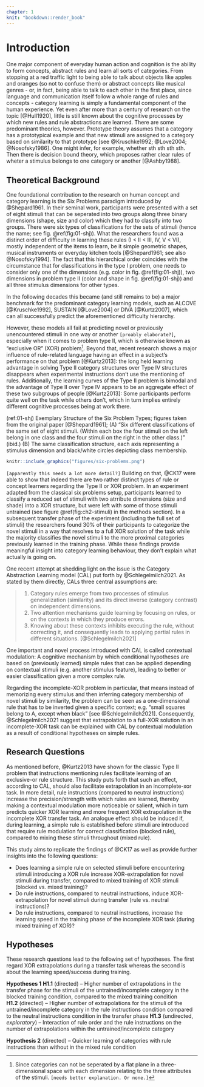 ```yaml
---
chapter: 1
knit: "bookdown::render_book"
---
```


<!--
The following line is required to re-set page numbering after preliminary material. Do not remove
-->
\clearpage\pagenumbering{arabic}\setcounter{page}{1}


# Introduction {#ch:intro}

One major component of everyday human action and cognition is the ability to form concepts, abstract rules and learn all sorts of categories. From stopping at a red traffic light to being able to talk about objects like apples and oranges (so not to confuse them) or abstract concepts like musical genres - or, in fact, being able to talk to each other in the first place, since language and communication itself follow a whole range of rules and concepts - category learning is simply a fundamental component of the human experience. Yet even after more than a century of research on the topic [@Hull1920], little is still known about the cognitive processes by which new rules and rule abstractions are learned. There are some predominant theories, however. Prototype theory assumes that a category has a prototypical example and that new stimuli are assigned to a category based on similarity to that prototype [see @Kruschke1992; @Love2004; @Nosofsky1986]. One might infer, for example, whether sth sth sth sth. Then there is decision bound theory, which proposes rather clear rules of wheter a stimulus belongs to one category or another [@Ashby1988].



## Theoretical Background

One foundational contribution to the research on human concept and category learning is the Six Problems paradigm introduced by @Shepard1961. In their seminal work, participants were presented with a set of eight stimuli that can be seperated into two groups along three binary dimensions (shape, size and color) which they had to classify into two groups. There were six types of classifications for the sets of stimuli (hence the name; see fig. \@ref(fig:01-shj)). What the researchers found was a distinct order of difficulty in learning these rules (I < II < III, IV, V < VI), mostly independent of the items to learn, be it simple geometric shapes, musical instruments or everyday kitchen tools [@Shepard1961; see also @Nosofsky1994]. The fact that this hierarchical order coincides with the circumstance that for classifications in the type I problem, one needs to consider only one of the dimensions (e.g. color in fig. \@ref(fig:01-shj)), two dimensions in problem type II (color and shape in fig. \@ref(fig:01-shj)) and all three stimulus dimensions for other types.





In the following decades this became (and still remains to be) a major benchmark for the predominant category learning models, such as ALCOVE [@Kruschke1992], SUSTAIN [@Love2004] or DIVA [@Kurtz2007], which can all successfully predict the aforementioned difficulty hierarchy. 

However, these models all fail at predicting novel or previously unencountered stimuli in one way or another `[proably elaborate?]`, especially when it comes to problem type II, which is otherwise known as "exclusive OR" (XOR) problem^[Since categories can not be seperated by a flat plane in a three-dimensional space with each dimension relating to the three attributes of the stimuli. `[needs better explanation. Or none.]`]. Beyond that, recent research shows a major influence of rule-related language having an effect in a subject's performance on that problem [@Kurtz2013]: the long held learning advantage in solving Type II category structures over Type IV structures disappears when experimental instructions don't use the mentioning of rules. Additionally, the learning curves of the Type II problem is bimodal and the advantage of Type II over Type IV appears to be an aggregate effect of these two subgroups of people [@Kurtz2013]: Some participants perform quite well on the task while others don't, which in turn implies entirely different cognitive processes being at work there.

(ref:01-shj) Exemplary Structure of the Six Problem Types; figures taken from the original paper [@Shepard1961]; (A) "Six different classifications of the same set of eight stimuli. (Within each box the four stimuli on the left belong in one class and the four stimuli on the right in the other class.)" (ibid.) (B) The same classification structure, each axis representing a stimulus dimension and black/white circles depicting class membership.

```r
knitr::include_graphics("figures/six-problems.png")
```

`[apparently this needs a lot more detail?]` Building on that, @CK17 were able to show that indeed there are two rather distinct types of rule or concept learners regarding the Type II or XOR problem. In an experiment adapted from the classical six problems setup, participants learned to classify a reduced set of stimuli with two atrribute dimensions (size and shade) into a XOR structure, but were left with some of those stimuli untrained (see figure \@ref(fig:ch2-stimuli) in the methods section). In a subsequent transfer phase of the experiment (including the full set of stimuli) the researchers found 30% of their participants to categorize the novel stimuli in a way that resolves to a full XOR solution of the task while the majority classifies the novel stimuli to the more proximal categories previously learned in the training phase. While these findings provide meaningful insight into category learning behaviour, they don't explain what actually is going on.

One recent attempt at shedding light on the issue is the Category Abstraction Learning model (CAL) put forth by @Schlegelmilch2021. As stated by them directly, CALs three central assumptions are:

> 1. Category rules emerge from two processes of stimulus generalization (similarity) and its direct inverse (category contrast) on independent dimensions. 
> 2. Two attention mechanisms guide learning by focusing on rules, or on the contexts in which they produce errors. 
> 3. Knowing about these contexts inhibits executing the rule, without correcting it, and consequently leads to applying partial rules in different situations. [@Schlegelmilch2021]

One important and novel process introduced with CAL is called contextual modulation: A cognitive mechanism by which conditional hypotheses are based on (previously learned) simple rules that can be applied depending on contextual stimuli (e.g. another stimulus feature), leading to better or easier classification given a more complex rule. 

Regarding the incomplete-XOR problem in particular, that means instead of memorizing every stimulus and then inferring category membership of novel stimuli by similarity, the problem can be seen as a one-dimensional rule that has to be inverted given a specific context; e.g. "small squares belong to A, except when black" [see @Schlegelmilch2021]. Consequently, @Schlegelmilch2021 suggest that extrapolation to a full-XOR solution in an incomplete-XOR task can be explained with CAL by contextual modulation as a result of conditional hypotheses on simple rules.


## Research Questions

As mentioned before, @Kurtz2013 have shown for the classic Type II problem that instructions mentioning rules facilitate learning of an exclusive-or rule structure. This study puts forth that such an effect, according to CAL, should also facilitate extrapolation in an incomplete-xor task. In more detail, rule instructions (compared to neutral instructions) increase the precision/strength with which rules are learned, thereby making a contextual modulation more noticeable or salient, which in turn predicts quicker XOR learning and more frequent XOR extrapolation in the incomplete XOR transfer task. An analogue effect should be induced if, during learning, a simple rule is established before stimuli are introduced that require rule modulation for correct classification (blocked rule), compared to mixing these stimuli throughout (mixed rule). 

This study aims to replicate the findings of @CK17 as well as provide further insights into the following questions:

- Does learning a simple rule on selected stimuli before encountering stimuli introducing a XOR rule increase XOR-extrapolation for novel stimuli during transfer, compared to mixed training of XOR stimuli (blocked vs. mixed training)?
- Do rule instructions, compared to neutral instructions, induce XOR-extrapolation for novel stimuli during transfer (rule vs. neutral instructions)?
- Do rule instructions, compared to neutral instructions, increase the learning speed in the training phase of the incomplete XOR task (during mixed training of XOR)?


## Hypotheses

These research questions lead to the following set of hypotheses. The first regard XOR extrapolations during a transfer task whereas the second is about the learning speed/success during training.

**Hypotheses 1**
**H1.1** (directed) -- Higher number of extrapolations in the transfer phase for the stimuli of the untrained/incomplete category in the blocked training condition, compared to the mixed training condition  
**H1.2** (directed) -- Higher number of extrapolations for the stimuli of the untrained/incomplete category in the rule instructions condition compared to the neutral instructions condition in the transfer phase
**H1.3** (undirected, _exploratory_) -- Interaction of rule order and the rule instructions on the number of extrapolations within the untrained/incomplete category

**Hypothesis 2** (directed) -- Quicker learning of categories with rule instructions than without in the mixed rule condition

<!-- **Exploration**: Additionally we will look at how certain people are in their categorical decisions, asking them -->